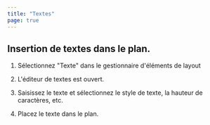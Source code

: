 ```yaml
---
title: "Textes"
page: true
---
```

## <GeoMapper>Insertion de textes dans le plan.</GeoMapper>
<GeoMapper>

1. S&#233;lectionnez &quot;Texte&quot; dans le gestionnaire d&#39;&#233;l&#233;ments de layout


2. L&#39;&#233;diteur de textes est ouvert.


3. Saisissez le texte et s&#233;lectionnez le style de texte, la hauteur de caract&#232;res, etc.


4. Placez le texte dans le plan.





</GeoMapper>

